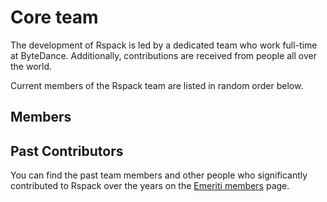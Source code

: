 
# Core team

The development of Rspack is led by a dedicated team who work full-time at ByteDance. Additionally, contributions are received from people all over the world.

Current members of the Rspack team are listed in random order below.

## Members

<RandomMemberList />

## Past Contributors

You can find the past team members and other people who significantly contributed to Rspack over the years on the [Emeriti members](/misc/team/emeriti) page.
